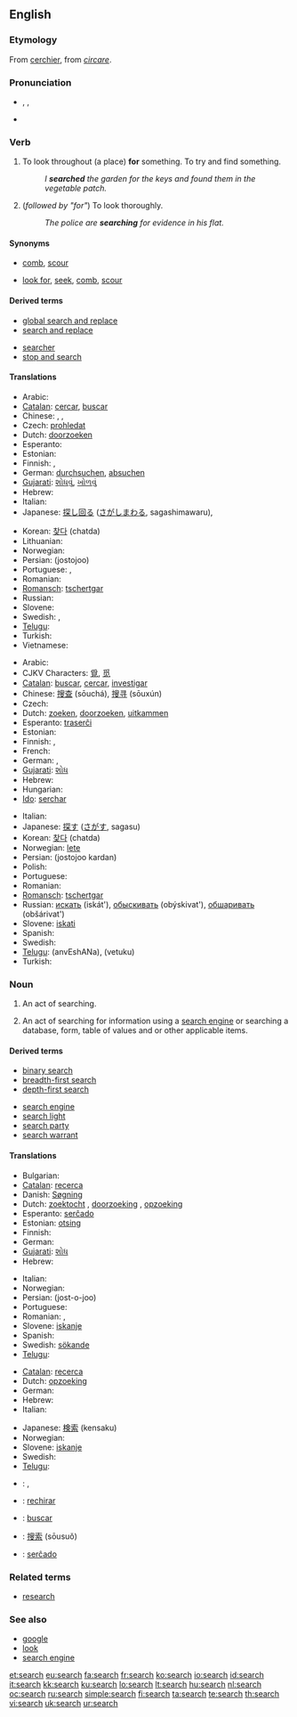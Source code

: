 {{wikipedia}}
==English==

===Etymology===
From {{etyl|fro}} [[cerchier]], from {{etyl|la}} ''[[circare]]''.

===Pronunciation===
* {{enPR|sûrch}}, {{IPA|/sɜː(r)tʃ/}}, {{SAMPA|/s3:(r)tS/}}
* {{audio|en-us-search.ogg|Audio (US)}}
*: {{rhymes|ɜː(r)tʃ}}

===Verb===
{{en-verb|search|es}}

# {{transitive}} To look throughout (a place) '''for''' something.  To try and find something.
#: ''I '''searched''' the garden for the keys and found them in the vegetable patch.''
# {{intransitive}} (''followed by "for"'') To look thoroughly.
#: ''The police are '''searching''' for evidence in his flat.''

====Synonyms====
* {{sense|transitive: look throughout (a place) for something}} [[comb]], [[scour]]
* {{sense|intransitive: look thoroughly}} [[look for]], [[seek]], [[comb]], [[scour]]

====Derived terms====
{{rel-top|terms derived from ''search (verb)''}}
* [[global search and replace]]
* [[search and replace]]
{{rel-mid}}
* [[searcher]]
* [[stop and search]]
{{rel-bottom}}

====Translations====
{{trans-top|look throughout (a place) for something}}
* Arabic: {{t|ar|بحث|tr=báḥaṯa|sc=Arab}}
* [[Catalan]]: [[cercar]], [[buscar]]
* Chinese: {{zh-tsp|找尋|找寻|zhǎoxún}}, {{zh-tsp|尋找|寻找|xúnzhǎo}}, {{zh-zh-p|搜索|sōusuǒ}}
* Czech: [[prohledat]]
* Dutch: [[doorzoeken]]
* Esperanto: {{t+|eo|serĉi|xs=Esperanto}}
* Estonian: {{t-|et|otsima}}
* Finnish: {{t+|fi|etsiä}}, {{t+|fi|hakea}}
* German: [[durchsuchen]], [[absuchen]]
* [[Gujarati]]: [[શોધવું]], [[ખોળવું]]
* Hebrew: {{he-translation|לחפש|lekhapés}}
* Italian: {{t+|it|cercare}}
* Japanese: [[探し回る]] ([[さがしまわる]], sagashimawaru),  {{t|ja|探す|tr=sagasu|sc=Jpan}}
{{trans-mid}}
* Korean: [[찾다]] (chatda)
* Lithuanian: {{t-|lt|ieškoti|xs=Lithuanian}}
* Norwegian: {{t+|no|lete}}
* Persian: {{fa-Arab|[[جستجو]]}} (jostojoo)
* Portuguese: {{t+|pt|procurar}}, {{t+|pt|buscar}}
* Romanian: {{t+|ro|căuta}}
* [[Romansch]]: [[tschertgar]]
* Russian: {{t+|ru|искать|tr=iskát'|sc=Cyrl}}
* Slovene: {{t+|sl|iskati}}
* Swedish: {{t+|sv|söka}}, {{t+|sv|leta}}
* [[Telugu]]: {{t|te|వెతుకు|sc=Telu}}
* Turkish: {{t+|tr|aramak}}
* Vietnamese: {{t+|vi|tìm|xs=Vietnamese}}
{{trans-bottom}}

{{trans-top|look thoroughly for}}
* Arabic: {{Arab|[[بحث]]}} {{IPAchar|(báħaθa)}}
* CJKV Characters: [[覓]], [[觅]]
* [[Catalan]]: [[buscar]], [[cercar]], [[investigar]]
* Chinese: [[搜查]] (sōuchá), [[搜寻]] (sōuxún)
* Czech: {{t+|cs|hledat}}
* Dutch: [[zoeken]], [[doorzoeken]], [[uitkammen]]
* Esperanto: [[traserĉi]]
* Estonian: {{t-|et|otsima}}
* Finnish: {{t+|fi|etsiä}}, {{t+|fi|hakea}}
* French: {{t+|fr|chercher}}
* German: {{t+|de|suchen}}, {{t-|de|durchkämmen}}
* [[Gujarati]]: [[શોધ]]
* Hebrew: {{he-translation|לחפש|lekhapés}}
* Hungarian: {{t+|hu|keres}}
* [[Ido]]: [[serchar]]
{{trans-mid}}
* Italian: {{t+|it|cercare}}
* Japanese: [[探す]] ([[さがす]], sagasu)
* Korean: [[찾다]] (chatda)
* Norwegian: [[lete]]
* Persian: {{fa-Arab|[[جستجو کردن]]}} (jostojoo kardan)
* Polish: {{t+|pl|szukać}}
* Portuguese: {{t+|pt|buscar}}
* Romanian: {{t+|ro|căuta}}
* [[Romansch]]: [[tschertgar]]
* Russian: [[искать]] (iskát'), [[обыскивать]] (obýskivat'), [[обшаривать]] (obšárivat')
* Slovene: [[iskati]]
* Spanish: {{t+|es|buscar}}
* Swedish: {{t+|sv|söka}}
* [[Telugu]]: {{t|te|అన్వేషణ|sc=Telu}} (anvEshANa), {{t|te|వెతుకు|sc=Telu}} (vetuku)
* Turkish: {{t+|tr|aramak}}
{{trans-bottom}}

===Noun===
{{en-noun|es}}

# An act of searching.
# {{computing}} An act of searching for information using a [[search engine]] or searching a database, form, table of values and or other applicable items.

====Derived terms====
{{rel-top|terms derived rom ''search (noun)''}}
* [[binary search]]
* [[breadth-first search]]
* [[depth-first search]]
{{rel-mid}}
* [[search engine]]
* [[search light]]
* [[search party]]
* [[search warrant]]
{{rel-bottom}}

====Translations====
{{trans-top|act of searching}}
* Bulgarian: {{t+|bg|търся|tr=tərsia|sc=Cyrl}}
* [[Catalan]]: [[recerca]]
* Danish: [[Søgning]]
* Dutch: [[zoektocht]] {{f}}, [[doorzoeking]] {{f}}, [[opzoeking]] {{f}}
* Esperanto: [[serĉado]]
* Estonian: [[otsing]]
* Finnish: {{t-|fi|haku}}
* German: {{t+|de|Suche|f}}
* [[Gujarati]]: [[શોધ]]
* Hebrew: {{he-translation|חיפוש|khipús|wv=חִיפּוּשׂ}} {{m}}
{{trans-mid}}
* Italian: {{t+|it|ricerca|f}}
* Norwegian: {{t+|no|søk|n}}
* Persian: {{fa-Arab|[[جستجو]]}} (jost-o-joo)
* Portuguese: {{t+|pt|busca|f}}
* Romanian: {{t-|ro|căutare|f}}, {{t+|ro|cercetare|f}}
* Slovene: [[iskanje]] {{n}}
* Spanish: {{t-|es|búsqueda|f}}
* Swedish: [[sökande]] {{n}}
* [[Telugu]]: {{t|te|వెతుకు|sc=Telu}}
{{trans-bottom}}

{{trans-top|act of searching using a search engine}}
* [[Catalan]]: [[recerca]]
* Dutch: [[opzoeking]] {{f}}
* German: {{t+|de|Suche|f}}
* Hebrew: {{he-translation|חיפוש|khipús|wv=חִיפּוּשׂ}} {{m}}
* Italian: {{t+|it|ricerca|f}}
{{trans-mid}}
* Japanese: [[検索]] (kensaku)
* Norwegian: {{t+|no|søk|n}}
* Slovene: [[iskanje]] {{n}}
* Swedish: {{t+|sv|sökning|c}}
* [[Telugu]]: {{t|te|అన్వేషణ|sc=Telu}}
{{trans-bottom}}

{{checktrans-top}}
* {{ttbc|Arabic}}: {{Arab|[[بحث]]}}, {{Arab|[[يبحث]]}}
* {{ttbc|Aragonese}}: [[rechirar]]
* {{ttbc|Asturian}}: [[buscar]]
{{trans-mid}}
* {{ttbc|Chinese}}: [[搜索]] (sōusuǒ)
* {{ttbc|Esperanto}}: [[serĉado]]
{{trans-bottom}}

===Related terms===
* [[research]]

===See also===
* [[google]]
* [[look]]
* [[search engine]]

[[et:search]]
[[eu:search]]
[[fa:search]]
[[fr:search]]
[[ko:search]]
[[io:search]]
[[id:search]]
[[it:search]]
[[kk:search]]
[[ku:search]]
[[lo:search]]
[[lt:search]]
[[hu:search]]
[[nl:search]]
[[oc:search]]
[[ru:search]]
[[simple:search]]
[[fi:search]]
[[ta:search]]
[[te:search]]
[[th:search]]
[[vi:search]]
[[uk:search]]
[[ur:search]]